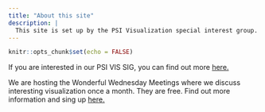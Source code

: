 ```yaml
---
title: "About this site"
description: |
  This site is set up by the PSI Visualization special interest group.
---
```


```r
knitr::opts_chunk$set(echo = FALSE)
```


If you are interested in our PSI VIS SIG, you can find out more [here.](https://www.psiweb.org/sigs-special-interest-groups/visualisation)

We are hosting the Wonderful Wednesday Meetings where we discuss interesting visualization once a month. They are free. Find out more information and sing up [here.](https://www.psiweb.org/sigs-special-interest-groups/visualisation/welcome-to-wonderful-wednesdays)